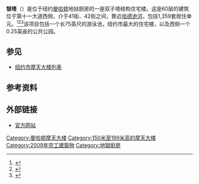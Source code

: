 {{Infobox building
| name               = 银塔<br>Silver Towers
| image              = Silver Towers 44 11 jeh.JPG
| image_size         = 225px
| caption            = 从44街看银塔
| status             = 已完工
| antenna_spire      = 
| roof               = {{convert|199|m|ft|0|abbr=on}}
| top_floor          = <!--{{convert|0|m|ft|0|abbr=on}}-->
| floor_count        = 57
| start_date         = 
| completion_date    = 
| opening            = 
| building_type      = 住宅
| address            = {{USA}}[[紐約州|紐約州]][[紐約市|紐約市]][[曼克頓|曼克頓]]西42街620号
| developer          = 
| architect          = 
| structural_engineer= 
| main_contractor    = 
| latd  = 40| latm = 45| lats = 38.6| latNS = N
| longd = 73| longm = 59| longs = 57.1| longEW = W
| iso_region         = 
| coordinates_display= title
}}

'''银塔'''（{{lang-en|'''Silver Towers'''}}）是位于纽约[[曼哈顿|曼哈顿]]地狱厨房的一座双子塔结构住宅楼。这座60层的建筑位于第十一大道西侧，介于41街、42街之间，靠近[[哈德逊河|哈德逊河]]，包括1,359套居住单元。<ref>{{Cite web |url=http://www.aviewoncities.com/buildings/nyc/silvertowers.htm |title=存档副本 |access-date=2014-04-27 |archive-url=https://web.archive.org/web/20140427031616/http://www.aviewoncities.com/buildings/nyc/silvertowers.htm |archive-date=2014-04-27 |dead-url=yes }}</ref><ref>{{cite news |last=Bagli |first=Charles V. |title=Developers Set to Make Far West Side Much Taller |newspaper=The New York Times |date=2007-02-04 |url=http://query.nytimes.com/gst/fullpage.html?res=9C00EED8123FF937A35751C0A9619C8B63 |accessdate=2009-07-26 |archive-date=2009-09-11 |archive-url=https://web.archive.org/web/20090911101529/http://query.nytimes.com/gst/fullpage.html?res=9C00EED8123FF937A35751C0A9619C8B63 |dead-url=no }}</ref><ref>{{cite news |title=Silver Towers Brings Condo Luxuries To Renters |first=Tara Lynn |last=Wagner |url=http://ny1.com/1-all-boroughs-news-content/ny1_living/real_estate/90915/silver-towers-brings-condo-luxuries-to-renters/ |newspaper=NY1 |date=2008-12-19 |accessdate=2010-01-04 |deadurl=yes |archiveurl=https://archive.is/20120711190725/http://ny1.com/1-all-boroughs-news-content/ny1_living/real_estate/90915/silver-towers-brings-condo-luxuries-to-renters/ |archivedate=2012-07-11 }}</ref>该项目包括一个长75英尺的游泳池，纽约市最大的住宅楼，以及西侧一个0.25英亩的公共公园。

== 参见 ==
*[[纽约市摩天大楼列表|纽约市摩天大楼列表]]

== 参考资料 ==
{{reflist}}

== 外部链接 ==
{{commonscat|Silver Towers (Manhattan)}}
*[https://web.archive.org/web/20140427134251/http://www.silvertowers.com/ 官方网站]

[[Category:曼哈顿摩天大楼|Category:曼哈顿摩天大楼]]
[[Category:150米至199米高的摩天大楼|Category:150米至199米高的摩天大楼]]
[[Category:2009年完工建築物|Category:2009年完工建築物]]
[[Category:地獄廚房|Category:地獄廚房]]
